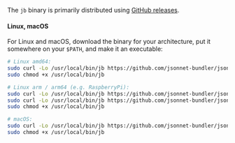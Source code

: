 The `jb` binary is primarily distributed using [GitHub releases](https://github.com/jsonnet-bundler/jsonnet-bundler/releases).

#### Linux, macOS

For Linux and macOS, download the binary for your architecture, put it somewhere on your `$PATH`, and make it an executable:

```bash
# Linux amd64:
sudo curl -Lo /usr/local/bin/jb https://github.com/jsonnet-bundler/jsonnet-bundler/releases/latest/download/jb-linux-amd64
sudo chmod +x /usr/local/bin/jb

# Linux arm / arm64 (e.g. RaspberryPi):
sudo curl -Lo /usr/local/bin/jb https://github.com/jsonnet-bundler/jsonnet-bundler/releases/latest/download/jb-linux-arm
sudo curl -Lo /usr/local/bin/jb https://github.com/jsonnet-bundler/jsonnet-bundler/releases/latest/download/jb-linux-arm64
sudo chmod +x /usr/local/bin/jb

# macOS:
sudo curl -Lo /usr/local/bin/jb https://github.com/jsonnet-bundler/jsonnet-bundler/releases/latest/download/jb-darwin-amd64
sudo chmod +x /usr/local/bin/jb
```
